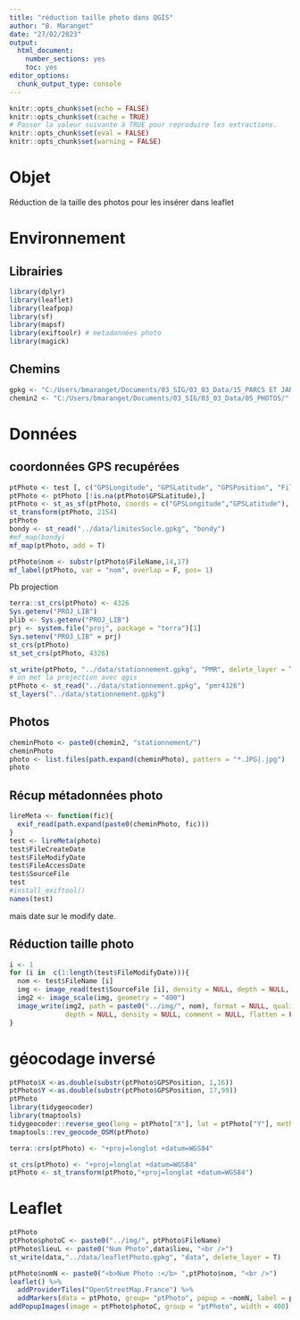 ```yaml
---
title: "réduction taille photo dans QGIS"
author: "B. Maranget"
date: "27/02/2023"
output: 
  html_document: 
    number_sections: yes
    toc: yes
editor_options: 
  chunk_output_type: console
---
```



```r
knitr::opts_chunk$set(echo = FALSE)
knitr::opts_chunk$set(cache = TRUE)
# Passer la valeur suivante à TRUE pour reproduire les extractions.
knitr::opts_chunk$set(eval = FALSE)
knitr::opts_chunk$set(warning = FALSE)
```


# Objet

Réduction de la taille des photos pour les insérer dans leaflet

# Environnement


## Librairies


```r
library(dplyr)
library(leaflet)
library(leafpop)
library(sf)
library(mapsf)
library(exiftoolr) # metadonnées photo
library(magick)
```


## Chemins


```r
gpkg <- "C:/Users/bmaranget/Documents/03_SIG/03_03_Data/15_PARCS ET JARDINS/campagneArbre.gpkg"
chemin2 <- "C:/Users/bmaranget/Documents/03_SIG/03_03_Data/05_PHOTOS/"
```



# Données


## coordonnées GPS recupérées


```r
ptPhoto <- test [, c("GPSLongitude", "GPSLatitude", "GPSPosition", "FileModifyDate", "FileName")]
ptPhoto <- ptPhoto [!is.na(ptPhoto$GPSLatitude),]
ptPhoto <- st_as_sf(ptPhoto, coords = c("GPSLongitude","GPSLatitude"), crs = 4326)
st_transform(ptPhoto, 2154)
ptPhoto
bondy <- st_read("../data/limitesSocle.gpkg", "bondy")
#mf_map(bondy)
mf_map(ptPhoto, add = T)

ptPhoto$nom <- substr(ptPhoto$FileName,14,17)
mf_label(ptPhoto, var = "nom", overlap = F, pos= 1)
```



Pb projection




```r
terra::st_crs(ptPhoto) <- 4326
Sys.getenv("PROJ_LIB")
plib <- Sys.getenv("PROJ_LIB")
prj <- system.file("proj", package = "terra")[1]
Sys.setenv("PROJ_LIB" = prj)
st_crs(ptPhoto)
st_set_crs(ptPhoto, 4326)
```


```r
st_write(ptPhoto, "../data/stationnement.gpkg", "PMR", delete_layer = T)
# on met la projection avec qgis
ptPhoto <- st_read("../data/stationnement.gpkg", "pmr4326")
st_layers("../data/stationnement.gpkg")
```



## Photos


```r
cheminPhoto <- paste0(chemin2, "stationnement/")
cheminPhoto
photo <- list.files(path.expand(cheminPhoto), pattern = "*.JPG|.jpg")
photo
```




## Récup métadonnées photo

```r
lireMeta <- function(fic){
  exif_read(path.expand(paste0(cheminPhoto, fic)))
} 
test <- lireMeta(photo)
test$FileCreateDate
test$FileModifyDate
test$FileAccessDate
test$SourceFile
test
#install_exiftool()
names(test)
```

mais date sur le modify date.

## Réduction taille photo


```r
i <- 1
for (i in  c(1:length(test$FileModifyDate))){
  nom <- test$FileName [i]
  img <- image_read(test$SourceFile [i], density = NULL, depth = NULL, strip = FALSE)
  img2 <- image_scale(img, geometry = "400")
  image_write(img2, path = paste0("../img/", nom), format = NULL, quality = NULL,
              depth = NULL, density = NULL, comment = NULL, flatten = FALSE)
}
```




# géocodage inversé

```r
ptPhoto$X <-as.double(substr(ptPhoto$GPSPosition, 1,16))
ptPhoto$Y <-as.double(substr(ptPhoto$GPSPosition, 17,99))
ptPhoto
library(tidygeocoder)
library(tmaptools)
tidygeocoder::reverse_geo(long = ptPhoto["X"], lat = ptPhoto["Y"], method = "osm")
tmaptools::rev_geocode_OSM(ptPhoto)

terra::crs(ptPhoto) <- "+proj=longlat +datum=WGS84"

st_crs(ptPhoto) <- "+proj=longlat +datum=WGS84"
ptPhoto <- st_transform(ptPhoto,"+proj=longlat +datum=WGS84")  
```




# Leaflet






```r
ptPhoto
ptPhoto$photoC <- paste0("../img/", ptPhoto$FileName)
ptPhoto$lieuL <- paste0("Num Photo",data$lieu, "<br />")
st_write(data,"../data/leafletPhoto.gpkg", "data", delete_layer = T)
```


```r
ptPhoto$nomN <- paste0("<b>Num Photo :</b> ",ptPhoto$nom, "<br />")
leaflet() %>%
  addProviderTiles("OpenStreetMap.France") %>%
  addMarkers(data = ptPhoto, group= "ptPhoto", popup = ~nomN, label = ptPhoto$nom) %>%
addPopupImages(image = ptPhoto$photoC, group = "ptPhoto", width = 400) 
```

